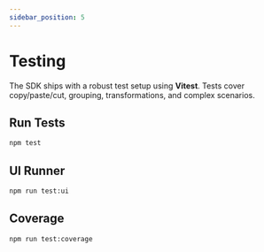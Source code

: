 ```yaml
---
sidebar_position: 5
---
```


# Testing

The SDK ships with a robust test setup using **Vitest**. Tests cover copy/paste/cut, grouping, transformations, and complex scenarios.

## Run Tests

```bash npm2yarn
npm test
```

## UI Runner

```bash npm2yarn
npm run test:ui
```

## Coverage

```bash npm2yarn
npm run test:coverage
```
